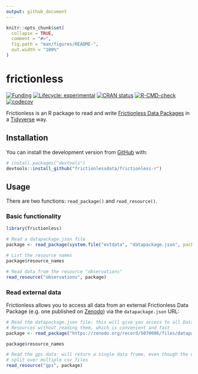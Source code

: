 ```yaml
---
output: github_document
---
```


<!-- README.md is generated from README.Rmd. Please edit that file -->

```r
knitr::opts_chunk$set(
  collapse = TRUE,
  comment = "#>",
  fig.path = "man/figures/README-",
  out.width = "100%"
)
```

# frictionless

<!-- badges: start -->
[![Funding](https://img.shields.io/static/v1?label=powered+by&message=lifewatch.be&labelColor=1a4e8a&color=f15922)](http://lifewatch.be)
[![Lifecycle: experimental](https://img.shields.io/badge/lifecycle-experimental-orange.svg)](https://lifecycle.r-lib.org/articles/stages.html#experimental)
[![CRAN status](https://www.r-pkg.org/badges/version/frictionless)](https://CRAN.R-project.org/package=frictionless)
[![R-CMD-check](https://github.com/frictionlessdata/frictionless-r/workflows/R-CMD-check/badge.svg)](https://github.com/frictionlessdata/frictionless-r/actions)
[![codecov](https://codecov.io/gh/frictionlessdata/frictionless-r/branch/main/graph/badge.svg?token=bKtiHW21K0)](https://codecov.io/gh/frictionlessdata/frictionless-r)
<!-- badges: end -->

Frictionless is an R package to read and write [Frictionless Data Packages](https://specs.frictionlessdata.io/data-package/) in a [Tidyverse](https://www.tidyverse.org/) way.

## Installation

You can install the development version from [GitHub](https://github.com/) with:

``` r
# install.packages("devtools")
devtools::install_github("frictionlessdata/frictionless-r")
```

## Usage

There are two functions: `read_package()` and `read_resource()`.

### Basic functionality

```r
library(frictionless)

# Read a datapackage.json file
package <- read_package(system.file("extdata", "datapackage.json", package = "frictionless"))

# List the resource names
package$resource_names

# Read data from the resource "observations"
read_resource("observations", package)
```

### Read external data

Frictionless allows you to access all data from an external Frictionless Data Package (e.g. one published on [Zenodo](https://doi.org/10.5281/zenodo.5070086)) via the `datapackage.json` URL:

```r
# Read the datapackage.json file: this will give you access to all Data 
# Resources without reading them, which is convenient and fast
package <- read_package("https://zenodo.org/record/5070086/files/datapackage.json")

package$resource_names

# Read the gps data: will return a single data frame, even though the data are 
# split over multiple csv files
read_resource("gps", package)
```
